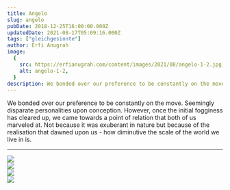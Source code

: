 ```yaml
---
title: Angelo
slug: angelo
pubDate: 2018-12-25T16:00:00.000Z
updatedDate: 2021-08-17T05:09:16.000Z
tags: ["gleichgesinnte"]
author: Erfi Anugrah
image:
  {
    src: https://erfianugrah.com/content/images/2021/08/angelo-1-2.jpg,
    alt: angelo-1-2,
  }
description: We bonded over our preference to be constantly on the move. Seemingly disparate personalities upon conception.
---
```


We bonded over our preference to be constantly on the move. Seemingly disparate personalities upon conception. However, once the initial fogginess has cleared up, we came towards a point of relation that both of us marveled at. Not because it was exuberant in nature but because of the realisation that dawned upon us - how diminutive the scale of the world we live in is.

---

<div class="grid grid-cols-1 sm:grid-cols-2 md:grid-cols-3 lg:grid-cols-4 gap-4">
    <div class="col-span-1">
        <a href ="https://erfianugrah.com/content/images/2021/08/angelo-1-2.jpg" class="glightbox3" data-gallery="gallery1">
            <img src="https://erfianugrah.com/content/images/2021/08/angelo-1-2.jpg" />
        </a>
    </div>
    <div class="col-span-1">
        <a href ="https://erfianugrah.com/content/images/2021/08/Angelo-2.jp" class="glightbox3" data-gallery="gallery1">
            <img src="https://erfianugrah.com/content/images/2021/08/Angelo-2.jpg" />
        </a>
    </div>
    <div class="col-span-1">
        <a href ="https://erfianugrah.com/content/images/2021/08/Angelo-4-1.jpg" class="glightbox3" data-gallery="gallery1">
            <img src="https://erfianugrah.com/content/images/2021/08/Angelo-4-1.jpg" />
        </a>
    </div>
    <div class="col-span-1">
        <a href ="https://erfianugrah.com/content/images/2021/08/Angelo-1.jpg" class="glightbox3" data-gallery="gallery1">
            <img src="https://erfianugrah.com/content/images/2021/08/Angelo-1.jpg" />
        </a>
    </div>
</div>

